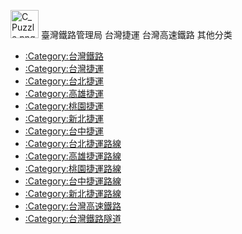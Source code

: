 [[Image:C_Puzzle.png|45px]]
<categorytree>臺灣鐵路管理局</categorytree>
<categorytree>台灣捷運</categorytree>
<categorytree>台灣高速鐵路</categorytree>
其他分类
* [[:Category:台灣鐵路|:Category:台灣鐵路]]
* [[:Category:台灣捷運|:Category:台灣捷運]]
* [[:Category:台北捷運|:Category:台北捷運]]
* [[:Category:高雄捷運|:Category:高雄捷運]]
* [[:Category:桃園捷運|:Category:桃園捷運]]
* [[:Category:新北捷運|:Category:新北捷運]]
* [[:Category:台中捷運|:Category:台中捷運]]
* [[:Category:台北捷運路線|:Category:台北捷運路線]]
* [[:Category:高雄捷運路線|:Category:高雄捷運路線]]
* [[:Category:桃園捷運路線|:Category:桃園捷運路線]]
* [[:Category:台中捷運路線|:Category:台中捷運路線]]
* [[:Category:新北捷運路線|:Category:新北捷運路線]]
* [[:Category:台灣高速鐵路|:Category:台灣高速鐵路]]
* [[:Category:台灣鐵路隧道|:Category:台灣鐵路隧道]]
